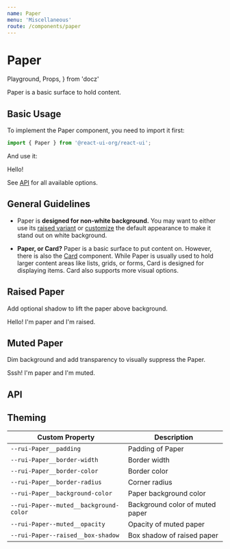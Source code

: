 ```yaml
---
name: Paper
menu: 'Miscellaneous'
route: /components/paper
---
```


# Paper

  Playground,
  Props,
} from 'docz'

Paper is a basic surface to hold content.

## Basic Usage

To implement the Paper component, you need to import it first:

```js
import { Paper } from '@react-ui-org/react-ui';
```

And use it:

<Playground>
  <Paper>
    Hello!
  </Paper>
</Playground>

See [API](#api) for all available options.

## General Guidelines

- Paper is **designed for non-white background.** You may want to either use its
  [raised variant](#raised-paper) or [customize](/customize/theming/overview)
  the default appearance to make it stand out on white background.

- **Paper, or Card?** Paper is a basic surface to put content on. However,
  there is also the [Card](/components/card) component. While Paper is
  usually used to hold larger content areas like lists, grids, or forms, Card is
  designed for displaying items. Card also supports more visual options.

## Raised Paper

Add optional shadow to lift the paper above background.

<Playground>
  <Paper raised>
    Hello! I&apos;m paper and I&apos;m raised.
  </Paper>
</Playground>

## Muted Paper

Dim background and add transparency to visually suppress the Paper.

<Playground>
  <Paper muted>
    Sssh! I&apos;m paper and I&apos;m muted.
  </Paper>
</Playground>

## API

<Props table of={Paper} />

## Theming

| Custom Property                                      | Description                                                  |
|------------------------------------------------------|--------------------------------------------------------------|
| `--rui-Paper__padding`                               | Padding of Paper                                             |
| `--rui-Paper__border-width`                          | Border width                                                 |
| `--rui-Paper__border-color`                          | Border color                                                 |
| `--rui-Paper__border-radius`                         | Corner radius                                                |
| `--rui-Paper__background-color`                      | Paper background color                                       |
| `--rui-Paper--muted__background-color`               | Background color of muted paper                              |
| `--rui-Paper--muted__opacity`                        | Opacity of muted paper                                       |
| `--rui-Paper--raised__box-shadow`                    | Box shadow of raised paper                                   |
